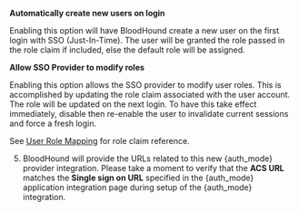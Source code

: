 
 **Automatically create new users on login**

  Enabling this option will have BloodHound create a new user on the first login with SSO (Just-In-Time). The user will be granted the role passed in the role claim if included, else the default role will be assigned.

 **Allow SSO Provider to modify roles**

  Enabling this option allows the SSO provider to modify user roles. This is accomplished by updating the role claim associated with the user account. The role will be updated on the next login. 
  To have this take effect immediately, disable then re-enable the user to invalidate current sessions and force a fresh login.

  See [User Role Mapping](#user-role-mapping) for role claim reference. 

5.  BloodHound will provide the URLs related to this new {auth_mode} provider integration. Please take a moment to verify that the **ACS URL** matches the **Single sign on URL** specified in the {auth_mode} application integration page during setup of the {auth_mode} integration.
